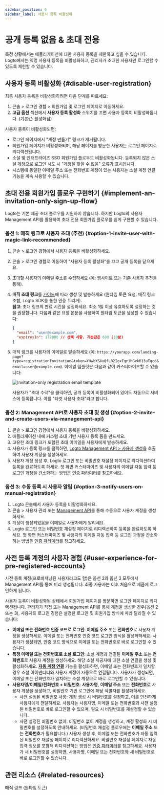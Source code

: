 ```yaml
---
sidebar_position: 6
sidebar_label: 사용자 등록 비활성화
---
```


# 공개 등록 없음 & 초대 전용

특정 상황에서는 애플리케이션에 대한 사용자 등록을 제한하고 싶을 수 있습니다. Logto에서는 익명 사용자 등록을 비활성화하고, 관리자가 초대한 사용자만 로그인할 수 있도록 제한할 수 있습니다.

## 사용자 등록 비활성화 \{#disable-user-registration}

최종 사용자 등록을 비활성화하려면 다음 단계를 따르세요:

1. <CloudLink to="/sign-in-experience/sign-up-and-sign-in">
     콘솔 > 로그인 경험 > 회원가입 및 로그인
   </CloudLink> 페이지로 이동하세요.
2. **고급 옵션** 섹션에서 **사용자 등록 활성화** 스위치를 끄면 사용자 등록이 비활성화됩니다. (기본값: 활성화됨)

사용자 등록이 비활성화되면:

- 로그인 페이지에서 "계정 만들기" 링크가 제거됩니다.
- 회원가입 페이지가 비활성화되며, 해당 페이지를 방문한 사용자는 로그인 페이지로 리디렉션됩니다.
- 소셜 및 엔터프라이즈 SSO 회원가입 플로우도 비활성화됩니다. 등록되지 않은 소셜 계정으로 로그인 시도 시 "계정을 찾을 수 없음" 오류가 표시됩니다.
- 시스템에 동일한 이메일 주소 또는 전화번호 계정이 있는 사용자는 소셜 계정 연결 기능을 계속 사용할 수 있습니다.

## 초대 전용 회원가입 플로우 구현하기 \{#implement-an-invitation-only-sign-up-flow}

Logto는 기본 제공 초대 플로우를 지원하지 않습니다. 하지만 Logto의 사용자 Management API를 활용하여 초대 전용 회원가입 플로우를 쉽게 구현할 수 있습니다.

### 옵션 1: 매직 링크로 사용자 초대 (추천) \{#option-1-invite-user-with-magic-link-recommended}

1. <CloudLink to="/sign-in-experience/sign-up-and-sign-in">콘솔 > 로그인 경험</CloudLink>에서 사용자
   등록을 비활성화하세요.
2. <CloudLink to="/sign-in-experience/sign-up-and-sign-in">콘솔 > 로그인 경험</CloudLink>로 이동하여
   "사용자 등록 활성화"를 끄고 공개 등록을 닫으세요.
3. 초대할 사용자의 이메일 주소를 수집하세요 (예: 웹사이트 또는 기존 사용자 추천을 통해).
4. **매직 초대 링크**를 [가이드](/end-user-flows/one-time-token#implementation-guide)에 따라 생성 및 발송하세요 (원타임 토큰 요청, 매직 링크 조합, Logto SDK를 통한 인증 트리거).<br/>
   **참고**: 초대 링크의 만료 시간을 설정하세요. 최소 1일 이상 유효하도록 설정하는 것을 권장합니다. 다음과 같은 요청 본문을 사용하여 원타임 토큰을 생성할 수 있습니다:

   ```json
   {
     "email": "user@example.com",
     "expiresIn": 172800 // 선택 사항. 기본값은 600 (10분)
   }
   ```

5. 매직 링크를 사용자의 이메일로 발송하세요 (예: `https://yourapp.com/landing-page?type=registrationInvitation&token=YHwbXSXxQfL02IoxFqr1hGvkB13uTqcd&email=user@example.com`). 이메일 템플릿은 다음과 같이 커스터마이즈할 수 있습니다:

   <img
     src="/img/assets/invitation-only-registration-email-template.png"
     alt="Invitation-only registration email template"
   />

   사용자가 "초대 수락"을 클릭하면, 공개 등록이 비활성화되어 있어도 자동으로 서비스에 등록됩니다. 이를 "타겟 사용자 초대"라고 합니다.

### 옵션 2: Management API로 사용자 초대 및 생성 \{#option-2-invite-and-create-users-via-management-api}

1. <CloudLink to="/sign-in-experience/sign-up-and-sign-in">콘솔 > 로그인 경험</CloudLink>에서 사용자
   등록을 비활성화하세요.
2. 애플리케이션 내에 커스텀 초대 기반 사용자 등록 폼을 만드세요.
3. 고유한 초대 링크가 포함된 초대 이메일을 사용자에게 발송하세요.
4. 사용자가 등록 링크를 클릭하면, [Logto Management API > 사용자 생성](https://openapi.logto.io/operation/operation-createuser)을 호출하여 사용자 계정을 생성하세요.
5. 사용자 계정 생성 후, Logto 로그인 또는 비밀번호 재설정 페이지로 리디렉션하여 등록을 완료하도록 하세요. 첫 화면 커스터마이즈 및 사용자의 이메일 자동 입력 등 로그인 과정을 간소화하는 방법은 [인증 파라미터](/end-user-flows/authentication-parameters/)를 참고하세요.

### 옵션 3: 수동 등록 시 사용자 알림 \{#option-3-notify-users-on-manual-registration}

1. Logto 콘솔에서 사용자 등록을 비활성화하세요.
2. <CloudLink to="/users">콘솔 > 사용자 관리</CloudLink> 또는 [Management
   API](https://openapi.logto.io/operation/operation-createuser)를 통해 수동으로 사용자 계정을
   생성하세요.
3. 계정이 생성되었음을 이메일로 사용자에게 알리세요.
4. Logto 로그인 또는 비밀번호 재설정 페이지로 리디렉션하여 등록을 완료하도록 하세요. 첫 화면 커스터마이즈 및 사용자의 이메일 자동 입력 등 로그인 과정을 간소화하는 방법은 [인증 파라미터](/end-user-flows/authentication-parameters/)를 참고하세요.

## 사전 등록 계정의 사용자 경험 \{#user-experience-for-pre-registered-accounts}

사전 등록 계정(프로비저닝된 사용자라고도 함)은 옵션 2와 옵션 3 모두에서 Management API를 통해 미리 생성됩니다. 최종 사용자는 이후 처음으로 제품에 로그인하게 됩니다.

사용자 등록이 비활성화된 상태에서 회원가입 페이지를 방문하면 로그인 페이지로 리디렉션됩니다. 관리자가 직접 또는 Management API를 통해 계정을 생성한 경우(옵션 2 또는 3), 사용자의 로그인 경험은 설정한 로그인 및 회원가입 방식에 따라 달라질 수 있습니다:

- **이메일 또는 전화번호 인증 코드로 로그인**: **이메일 주소** 또는 **전화번호**로 사용자 계정을 생성하세요. 이메일 또는 전화번호 인증 코드 로그인 방식을 활성화하세요. 사용자가 생성되면, 인증 코드 방식으로 이메일 또는 전화번호로 바로 로그인할 수 있습니다.
- **특정 이메일 또는 전화번호로 소셜 로그인**: 소셜 계정과 연결된 **이메일 주소** 또는 **전화번호**로 사용자 계정을 생성하세요. 해당 소셜 제공자에 대한 소셜 연결을 생성 및 활성화하세요. [**자동 계정 연결**](/end-user-flows/sign-up-and-sign-in/social-sign-in#account-linking) 기능을 활성화하면, 이메일 또는 전화번호가 일치할 경우 소셜 아이덴티티와 사용자 계정이 자동으로 연결됩니다. 사용자가 생성되면, 이메일 또는 전화번호가 일치하는 소셜 계정으로 바로 로그인할 수 있습니다.
- **사용자명/이메일/전화번호 + 비밀번호**: **사용자명**, **이메일 주소** 또는 **전화번호**로 사용자 계정을 생성하고, 비밀번호 기반 로그인에 해당 식별자를 활성화하세요.
  - 사전 설정된 비밀번호 사용: 계정 생성 시 비밀번호를 설정하고, 이를 안전하게 사용자에게 전달하세요. 사용자는 사용자명, 이메일 또는 전화번호와 사전 설정된 비밀번호로 바로 로그인할 수 있으며, 필요 시 비밀번호를 재설정할 수 있습니다.
  - 사전 설정된 비밀번호 없이: 비밀번호 없이 계정을 생성하고, 계정 활성화 시 비밀번호를 설정하도록 안내하세요. (비밀번호 재설정 플로우에는 **이메일 주소** 또는 **전화번호**가 필요합니다.) 사용자 생성 후, 이메일 또는 전화번호가 자동 입력된 비밀번호 재설정 페이지로 리디렉션하세요. 비밀번호 재설정 페이지로 자동 입력 정보를 포함해 리디렉션하는 방법은 [인증 파라미터](/end-user-flows/authentication-parameters/)를 참고하세요. 사용자가 새 비밀번호를 설정하면, 사용자명, 이메일 또는 전화번호와 새 비밀번호로 바로 로그인할 수 있습니다.

## 관련 리소스 \{#related-resources}

<Url href="/end-user-flows/one-time-token">매직 링크 (원타임 토큰)</Url>
